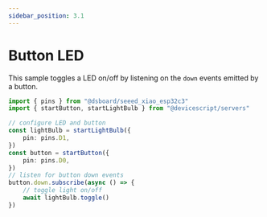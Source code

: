 ```yaml
---
sidebar_position: 3.1
---
```


# Button LED

This sample toggles a LED on/off by listening on the `down` events emitted by a button.

```ts
import { pins } from "@dsboard/seeed_xiao_esp32c3"
import { startButton, startLightBulb } from "@devicescript/servers"

// configure LED and button
const lightBulb = startLightBulb({
    pin: pins.D1,
})
const button = startButton({
    pin: pins.D0,
})
// listen for button down events
button.down.subscribe(async () => {
    // toggle light on/off
    await lightBulb.toggle()
})
```

